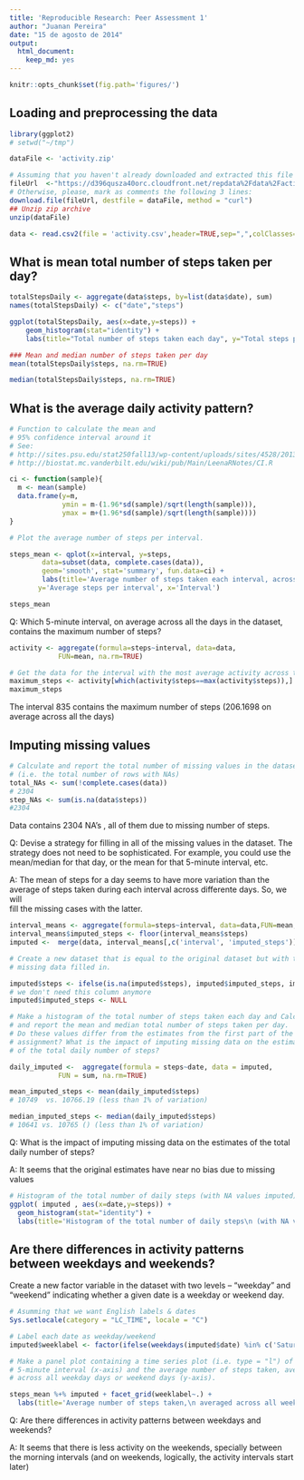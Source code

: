 ```yaml
---
title: 'Reproducible Research: Peer Assessment 1'
author: "Juanan Pereira"
date: "15 de agosto de 2014"
output:
  html_document:
    keep_md: yes
---
```

```r
knitr::opts_chunk$set(fig.path='figures/')
```

## Loading and preprocessing the data
```r
library(ggplot2)
# setwd("~/tmp")

dataFile <- 'activity.zip'

# Assuming that you haven't already downloaded and extracted this file
fileUrl  <-"https://d396qusza40orc.cloudfront.net/repdata%2Fdata%2Factivity.zip"
# Otherwise, please, mark as comments the following 3 lines:
download.file(fileUrl, destfile = dataFile, method = "curl")
## Unzip zip archive
unzip(dataFile)

data <- read.csv2(file = 'activity.csv',header=TRUE,sep=",",colClasses=c(NA, "Date",NA))
```

## What is mean total number of steps taken per day?
```r
totalStepsDaily <- aggregate(data$steps, by=list(data$date), sum)
names(totalStepsDaily) <- c("date","steps")

ggplot(totalStepsDaily, aes(x=date,y=steps)) + 
    geom_histogram(stat="identity") + 
    labs(title="Total number of steps taken each day", y="Total steps per day", x="Date")
```

```r
### Mean and median number of steps taken per day
mean(totalStepsDaily$steps, na.rm=TRUE)

median(totalStepsDaily$steps, na.rm=TRUE)
```

## What is the average daily activity pattern?

```r

# Function to calculate the mean and 
# 95% confidence interval around it
# See:
# http://sites.psu.edu/stat250fall13/wp-content/uploads/sites/4528/2013/10/lab_6.pdf
# http://biostat.mc.vanderbilt.edu/wiki/pub/Main/LeenaRNotes/CI.R

ci <- function(sample){
  m <- mean(sample)
  data.frame(y=m,
             ymin = m-(1.96*sd(sample)/sqrt(length(sample))),
             ymax = m+(1.96*sd(sample)/sqrt(length(sample))))
}

# Plot the average number of steps per interval.

steps_mean <- qplot(x=interval, y=steps,
        data=subset(data, complete.cases(data)),
        geom='smooth', stat='summary', fun.data=ci) +
        labs(title='Average number of steps taken each interval, across all days\n',
       y='Average steps per interval', x='Interval')

steps_mean
```

Q: Which 5-minute interval, on average across all the days in the dataset,     
   contains the maximum number of steps?

```r
activity <- aggregate(formula=steps~interval, data=data,
            FUN=mean, na.rm=TRUE)

# Get the data for the interval with the most average activity across the days
maximum_steps <- activity[which(activity$steps==max(activity$steps)),]
maximum_steps
```

The interval 835 contains the maximum number of steps (206.1698 on average across all the days)

## Imputing missing values

```r

# Calculate and report the total number of missing values in the dataset 
# (i.e. the total number of rows with NAs)
total_NAs <- sum(!complete.cases(data))
# 2304
step_NAs <- sum(is.na(data$steps))
#2304
```

Data contains 2304 NA's , all of them due to missing number of steps.

Q: Devise a strategy for filling in all of the missing values in the dataset. 
   The strategy does not need to be sophisticated. For example, you could use
   the mean/median for that day, or the mean for that 5-minute interval, etc.

A: The mean of steps for a day seems to have more variation than the average
   of steps taken during each interval across differente days. So, we will   
   fill the missing cases with the latter.

```r

interval_means <- aggregate(formula=steps~interval, data=data,FUN=mean, na.rm=TRUE)
interval_means$imputed_steps <- floor(interval_means$steps)
imputed <-  merge(data, interval_means[,c('interval', 'imputed_steps')], by='interval')

# Create a new dataset that is equal to the original dataset but with the 
# missing data filled in.

imputed$steps <- ifelse(is.na(imputed$steps), imputed$imputed_steps, imputed$steps)
# we don't need this column anymore
imputed$imputed_steps <- NULL

# Make a histogram of the total number of steps taken each day and Calculate 
# and report the mean and median total number of steps taken per day.
# Do these values differ from the estimates from the first part of the 
# assignment? What is the impact of imputing missing data on the estimates 
# of the total daily number of steps?

daily_imputed <-  aggregate(formula = steps~date, data = imputed,
            FUN = sum, na.rm=TRUE)

mean_imputed_steps <- mean(daily_imputed$steps)
# 10749  vs. 10766.19 (less than 1% of variation)

median_imputed_steps <- median(daily_imputed$steps)
# 10641 vs. 10765 () (less than 1% of variation)
```

Q: What is the impact of imputing missing data on the estimates of the 
   total daily number of steps?

A: It seems that the original estimates have near no bias due to missing 
   values

```r
# Histogram of the total number of daily steps (with NA values imputed)
ggplot( imputed , aes(x=date,y=steps)) + 
  geom_histogram(stat="identity") + 
  labs(title='Histogram of the total number of daily steps\n (with NA values imputed)')
```

## Are there differences in activity patterns between weekdays and weekends?
Create a new factor variable in the dataset with two levels – “weekday” 
and “weekend” indicating whether a given date is a weekday or weekend day.

```r
# Asumming that we want English labels & dates
Sys.setlocale(category = "LC_TIME", locale = "C")

# Label each date as weekday/weekend 
imputed$weeklabel <- factor(ifelse(weekdays(imputed$date) %in% c('Saturday','Sunday'), 'weekend', 'weekday'))

# Make a panel plot containing a time series plot (i.e. type = "l") of the 
# 5-minute interval (x-axis) and the average number of steps taken, averaged 
# across all weekday days or weekend days (y-axis). 

steps_mean %+% imputed + facet_grid(weeklabel~.) +
  labs(title='Average number of steps taken,\n averaged across all weekdays or weekend days')
```

Q: Are there differences in activity patterns between weekdays and weekends?

A: It seems that there is less activity on the weekends, specially between
  the morning intervals (and on weekends, logically, the activity intervals
  start later)

